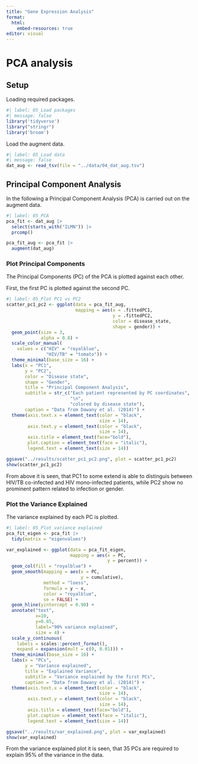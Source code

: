 ```yaml
---
title: "Gene Expression Analysis"
format:
  html:
    embed-resources: true
editor: visual
---
```


# PCA analysis

## Setup

Loading required packages.

```r
#| label: 05_Load packages
#| message: false
library('tidyverse')
library("stringr")
library('broom')
```

Load the augment data.

```r
#| label: 05_Load data
#| message: false
dat_aug <- read_tsv(file = "../data/04_dat_aug.tsv")
```

## Principal Component Analysis

In the following a Principal Component Analysis (PCA) is carried out on the augment data.

```r
#| label: 05_PCA 
pca_fit <- dat_aug |> 
  select(starts_with("ILMN")) |>
  prcomp()

pca_fit_aug <- pca_fit |> 
  augment(dat_aug)
```

### Plot Principal Components

The Principal Components (PC) of the PCA is plotted against each other.

First, the first PC is plotted against the second PC.

```r
#| label: 05_Plot PC1 vs PC2
scatter_pc1_pc2 <- ggplot(data = pca_fit_aug,
                          mapping = aes(x = .fittedPC1, 
                                        y = .fittedPC2, 
                                        color = disease_state, 
                                        shape = gender)) + 
  geom_point(size = 3,
             alpha = 0.8) +
  scale_color_manual(
    values = c("HIV" = "royalblue", 
               "HIV/TB" = "tomato")) +
  theme_minimal(base_size = 16) + 
  labs(x = "PC1",
       y = "PC2",
       color = "Disease state",
       shape = "Gender",
       title = "Principal Component Analysis",
       subtitle = str_c("Each patient represented by PC coordinates",
                        "\n",
                        "colored by disease state"),
       caption = "Data from Dawany et al. (2014)") +
  theme(axis.text.x = element_text(color = "black", 
                                   size = 14),
        axis.text.y = element_text(color = "black", 
                                   size = 14),
        axis.title = element_text(face="bold"),
        plot.caption = element_text(face = "italic"),
        legend.text = element_text(size = 14))

ggsave("../results/scatter_pc1_pc2.png", plot = scatter_pc1_pc2)
show(scatter_pc1_pc2)
```

From above it is seen, that PC1 to some extend is able to distinguis between HIV/TB co-infected and HIV mono-infected patients, while PC2 show no prominent pattern related to infection or gender.

### Plot the Variance Explained

The variance explained by each PC is plotted.

```r
#| label: 05_Plot variance explained
pca_fit_eigen <- pca_fit |> 
  tidy(matrix = "eigenvalues")

var_explained <- ggplot(data = pca_fit_eigen,
                        mapping = aes(x = PC, 
                                      y = percent)) +
  geom_col(fill = "royalblue") +
  geom_smooth(mapping = aes(x = PC, 
                            y = cumulative), 
              method = "loess", 
              formula = y ~ x, 
              color = "royalblue",
              se = FALSE) +
  geom_hline(yintercept = 0.90) +
  annotate("text", 
           x=10, 
           y=0.85, 
           label="90% variance explained",
           size = 4) +
  scale_y_continuous(
    labels = scales::percent_format(),
    expand = expansion(mult = c(0, 0.01))) +
  theme_minimal(base_size = 16) + 
  labs(x = "PCs",
       y = "Variance explained",
       title = "Explained Variance",
       subtitle = "Variance explained by the first PCs",
       caption = "Data from Dawany et al. (2014)") +
  theme(axis.text.x = element_text(color = "black", 
                                   size = 14),
        axis.text.y = element_text(color = "black", 
                                   size = 14),
        axis.title = element_text(face="bold"),
        plot.caption = element_text(face = "italic"),
        legend.text = element_text(size = 14))

ggsave("../results/var_explained.png", plot = var_explained)
show(var_explained)
```

From the variance explained plot it is seen, that 35 PCs are required to explain 95% of the variance in the data.
